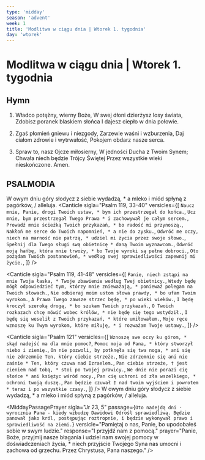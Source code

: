```yaml
---
type: 'midday'
season: 'advent'
week: 1
title: 'Modlitwa w ciągu dnia | Wtorek 1. tygodnia'
day: 'wtorek'
---
```


# Modlitwa w ciągu dnia | Wtorek 1. tygodnia

<OpeningVersicle />

## Hymn

1. Władco potężny, wierny Boże,
W swej dłoni dzierżysz losy świata,
Zdobisz poranek blaskiem słońca
I dajesz ciepło w dnia połowie.

2. Zgaś płomień gniewu i niezgody,
Zarzewie waśni i wzburzenia,
Daj ciałom zdrowie i wytrwałość,
Pokojem obdarz nasze serca.

3. Spraw to, nasz Ojcze miłosierny,
W jedności Ducha z Twoim Synem;
Chwała niech będzie Trójcy Świętej
Przez wszystkie wieki nieskończone. Amen.

## PSALMODIA

<Antiphon>W owym dniu góry słodycz z siebie wydadzą, * a mleko i miód spłyną z pagórków, / alleluja.</Antiphon>
<Canticle
  sigla="Psalm 119, 33-40"
  versicles={[
    `Naucz mnie, Panie, drogi Twoich ustaw, *
bym ich przestrzegał do końca.`,
    `Ucz mnie, bym przestrzegał Twego Prawa *
i zachowywał je całym sercem.`,
    `Prowadź mnie ścieżką Twoich przykazań, *
bo radość mi przynoszą.`,
    `Nakłoń me serce do Twoich napomnień, *
a nie do zysku.`,
    `Odwróć me oczy, niech na marność nie patrzą, *
udziel mi życia przez swoje słowo.`,
    `Spełnij dla Twego sługi swą obietnicę *
daną Twoim wyznawcom.`,
    `Odwróć moją hańbę, która mnie trwoży, *
bo Twoje wyroki są pełne dobroci.`,
    `Oto pożądam Twoich postanowień, *
według swej sprawiedliwości zapewnij mi życie.`,
  ]}
/>

<Canticle
  sigla="Psalm 119, 41-48"
  versicles={[
    `Panie, niech zstąpi na mnie Twoja łaska, *
Twoje zbawienie według Twej obietnicy.`,
    `Wtedy będę mógł odpowiedzieć tym, którzy mnie znieważają, *
ponieważ polegam na Twoich słowach.`,
    `Nie odbieraj moim ustom słowa prawdy, *
bo ufam Twoim wyrokom.`,
    `A Prawa Twego zawsze strzec będę, *
po wieki wieków.`,
    `I będę kroczył szeroką drogą, *
bo szukam Twoich przykazań.`,
    `O Twoich rozkazach chcę mówić wobec królów, *
nie będę się tego wstydził.`,
    `I będę się weselił z Twoich przykazań, *
które umiłowałem.`,
    `Moje ręce wznoszę ku Twym wyrokom, które miłuję, *
i rozważam Twoje ustawy.`,
  ]}
/>

<Canticle
  sigla="Psalm 121"
  versicles={[
    `Wznoszę swe oczy ku górom, *
skąd nadejść ma dla mnie pomoc?`,
    `Pomoc moja od Pana, *
który stworzył niebo i ziemię.`,
    `On nie pozwoli, by potknęła się twa noga, *
ani się nie zdrzemnie Ten, który ciebie strzeże.`,
    `Nie zdrzemnie się ani nie zaśnie *
Ten, który czuwa nad Izraelem.`,
    `Pan ciebie strzeże, †
jest cieniem nad tobą, *
stoi po twojej prawicy.`,
    `We dnie nie porazi cię słońce *
ani księżyc wśród nocy.`,
    `Pan cię uchroni od zła wszelkiego, *
ochroni twoją duszę.`,
    `Pan będzie czuwał †
nad twoim wyjściem i powrotem *
teraz i po wszystkie czasy.`,
  ]}
/>
<Antiphon>W owym dniu góry słodycz z siebie wydadzą, * a mleko i miód spłyną z pagórków, / alleluja.</Antiphon>

<MiddayPassagePrayer
  sigla="Jr 23, 5"
  passage={`Oto nadejdą dni - wyrocznia Pana - kiedy wzbudzę Dawidowi Odrośl sprawiedliwą. Będzie panował jako król, postępując roztropnie, i będzie wykonywał prawo i sprawiedliwość na ziemi.`}
  versicle="Pamiętaj o nas, Panie, bo upodobałeś sobie w swym ludzie."
  response="I przyjdź nam z pomocą."
  prayer="Panie, Boże, przyjmij nasze błagania i udziel nam swojej pomocy w doświadczeniach życia, * niech przyjście Twojego Syna nas umocni i zachowa od grzechu. Przez Chrystusa, Pana naszego."
/>
